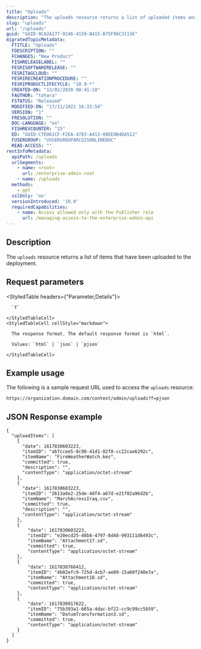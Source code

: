 ```yaml
---
title: "Uploads"
description: "The uploads resource returns a list of uploaded items and provides access to various operations to manage uploaded files."
slug: "uploads"
url: "/uploads"
guid: "GUID-9CA2A177-9246-4159-B415-B75F96C31136"
migratedTopicMetadata:
  FTITLE: "Uploads"
  FDESCRIPTION: ""
  FCHANGES: "New Product"
  FISHRELEASELABEL: ""
  FESRISOFTWARERELEASE: ""
  FESRITAGCLOUD: ""
  FESRIRECREATIONPROCEDURE: ""
  FESRIPRODUCTLIFECYCLE: "10.9-*"
  CREATED-ON: "13/02/2020 08:41:18"
  FAUTHOR: "tohara"
  FSTATUS: "Released"
  MODIFIED-ON: "17/11/2021 16:33:58"
  VERSION: "1"
  FRESOLUTION: ""
  DOC-LANGUAGE: "en"
  FISHREVCOUNTER: "15"
  ED: "GUID-C7E061CF-F2EA-4783-A413-08EE0B4DA512"
  FUSERGROUP: "VUSERGROUPARCGISONLINEDOC"
  READ-ACCESS: ""
restInfoMetadata:
  apiPath: /uploads
  urlSegments:
    - name: <root>
      url: /enterprise-admin-root
    - name: /uploads
  methods:
    - get
  sslOnly: 'no'
  versionIntroduced: '10.9'
  requiredCapabilities:
    - name: Access allowed only with the Publisher role
      url: /managing-access-to-the-enterprise-admin-api
---
```


## Description

The `uploads` resource returns a list of items that have been uploaded to the deployment.


## Request parameters

<StyledTable headers={"Parameter,Details"}>
  <StyledTableRow>
    <StyledTableCell cellStyle="markdown">

      `f` 

    </StyledTableCell>
    <StyledTableCell cellStyle="markdown">

      The response format. The default response format is `html`.

      Values: `html` | `json` | `pjson`

    </StyledTableCell>
  </StyledTableRow>
</StyledTable>


## Example usage

The following is a sample request URL used to access the `uploads` resource:

```other
https://organization.domain.com/context/admin/uploads?f=pjson
```

## JSON Response example

```other
{
  "uploadItems": [
    {
      "date": 1617830603223,
      "itemID": "ab7ccee5-8c98-41d1-82f8-cc22cae6292c",
      "itemName": "FireWeatherWatch.kmz",
      "committed": true,
      "description": "",
      "contentType": "application/octet-stream"
    },
    {
      "date": 1617830603223,
      "itemID": "2613a8e2-25de-4df4-a67d-e21f02a96d2b",
      "itemName": "MarchAcrossIraq.csv",
      "committed": true,
      "description": "",
      "contentType": "application/octet-stream"
    },
    {
        "date": 1617830603223,
        "itemID": "e20ecd25-48b8-4797-8d48-993111d6493c",
        "itemName": "Attachment17.sd",
        "committed": true,
        "contentType": "application/octet-stream"
    },
    {
        "date": 1617830766412,
        "itemID": "4b02efc9-725d-4cb7-ae09-15a60f240e7a",
        "itemName": "Attachment18.sd",
        "committed": true,
        "contentType": "application/octet-stream"
    },
    {
        "date": 1617830917622,
        "itemID": "75b393a1-665a-4dac-bf22-cc9c99cc5b59",
        "itemName": "DatumTransformation3.sd",
        "committed": true,
        "contentType": "application/octet-stream"
    }
  ]
}
```